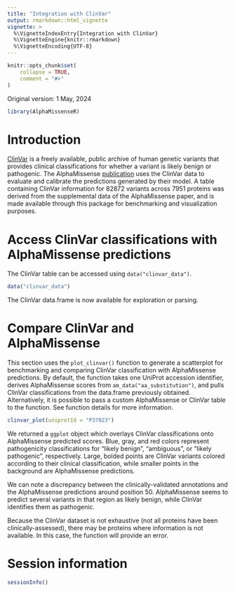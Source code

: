 ```yaml
---
title: "Integration with ClinVar"
output: rmarkdown::html_vignette
vignette: >
  %\VignetteIndexEntry{Integration with ClinVar}
  %\VignetteEngine{knitr::rmarkdown}
  %\VignetteEncoding{UTF-8}
---
```


```r
knitr::opts_chunk$set(
    collapse = TRUE,
    comment = "#>"
)
```

Original version: 1 May, 2024

```r
library(AlphaMissenseR)
```

# Introduction

[ClinVar][cv_link] is a freely available, public archive of human
genetic variants that provides clinical classifications for whether a
variant is likely benign or pathogenic. The AlphaMissense
[publication][Science] uses the ClinVar data to evaluate and calibrate
the predictions generated by their model. A table containing ClinVar
information for 82872 variants across 7951 proteins was derived from
the supplemental data of the AlphaMissense paper, and is made
available through this package for benchmarking and visualization
purposes.

[cv_link]: https://www.ncbi.nlm.nih.gov/clinvar/
[Science]: https://www.science.org/doi/epdf/10.1126/science.adg7492


# Access ClinVar classifications with AlphaMissense predictions

The ClinVar table can be accessed using `data("clinvar_data")`.

```r
data("clinvar_data")
```

The ClinVar data.frame is now available for exploration or parsing.

# Compare ClinVar and AlphaMissense

This section uses the `plot_clinvar()` function to generate a
scatterplot for benchmarking and comparing ClinVar classification with
AlphaMissense predictions. By default, the function takes one UniProt
accession identifier, derives AlphaMissense scores from
`am_data("aa_substitution")`, and pulls ClinVar classifications from
the data.frame previously obtained. Alternatively, it is possible to
pass a custom AlphaMissense or ClinVar table to the function.  See
function details for more information.

```r
clinvar_plot(uniprotId = "P37023")
```

We returned a `ggplot` object which overlays ClinVar classifications
onto AlphaMissense predicted scores. Blue, gray, and red colors
represent pathogenicity classifications for "likely benign",
"ambiguous", or "likely pathogenic", respectively. Large, bolded
points are ClinVar variants colored according to their clinical
classification, while smaller points in the background are
AlphaMissense predictions.

We can note a discrepancy between the clinically-validated annotations
and the AlphaMissense predictions around position 50. AlphaMissense
seems to predict several variants in that region as likely benign,
while ClinVar identifies them as pathogenic.

Because the ClinVar dataset is not exhaustive (not all proteins have
been clinically-assessed), there may be proteins where information is
not available.  In this case, the function will provide an error.

# Session information {.unnumbered}

```r
sessionInfo()
```
